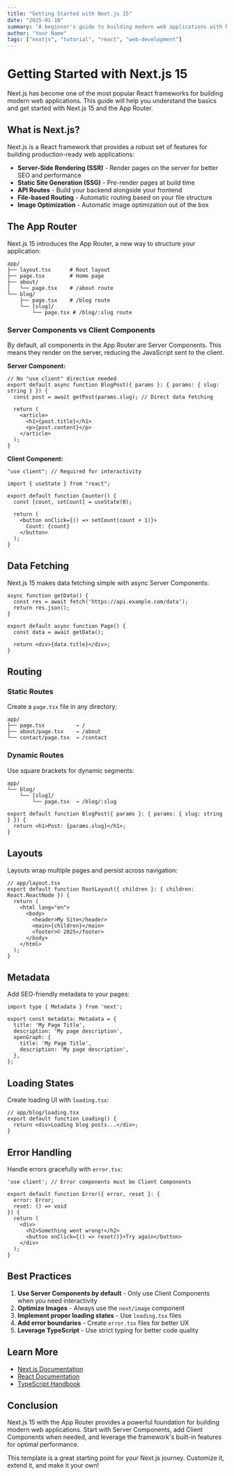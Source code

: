 ```yaml
---
title: "Getting Started with Next.js 15"
date: "2025-01-10"
summary: "A beginner's guide to building modern web applications with Next.js and the App Router"
author: "Your Name"
tags: ["nextjs", "tutorial", "react", "web-development"]
---
```


# Getting Started with Next.js 15

Next.js has become one of the most popular React frameworks for building modern web applications. This guide will help you understand the basics and get started with Next.js 15 and the App Router.

## What is Next.js?

Next.js is a React framework that provides a robust set of features for building production-ready web applications:

- **Server-Side Rendering (SSR)** - Render pages on the server for better SEO and performance
- **Static Site Generation (SSG)** - Pre-render pages at build time
- **API Routes** - Build your backend alongside your frontend
- **File-based Routing** - Automatic routing based on your file structure
- **Image Optimization** - Automatic image optimization out of the box

## The App Router

Next.js 15 introduces the App Router, a new way to structure your application:

```
app/
├── layout.tsx      # Root layout
├── page.tsx        # Home page
├── about/
│   └── page.tsx    # /about route
└── blog/
    ├── page.tsx    # /blog route
    └── [slug]/
        └── page.tsx # /blog/:slug route
```

### Server Components vs Client Components

By default, all components in the App Router are Server Components. This means they render on the server, reducing the JavaScript sent to the client.

**Server Component:**
```tsx
// No "use client" directive needed
export default async function BlogPost({ params }: { params: { slug: string } }) {
  const post = await getPost(params.slug); // Direct data fetching
  
  return (
    <article>
      <h1>{post.title}</h1>
      <p>{post.content}</p>
    </article>
  );
}
```

**Client Component:**
```tsx
"use client"; // Required for interactivity

import { useState } from "react";

export default function Counter() {
  const [count, setCount] = useState(0);
  
  return (
    <button onClick={() => setCount(count + 1)}>
      Count: {count}
    </button>
  );
}
```

## Data Fetching

Next.js 15 makes data fetching simple with async Server Components:

```tsx
async function getData() {
  const res = await fetch('https://api.example.com/data');
  return res.json();
}

export default async function Page() {
  const data = await getData();
  
  return <div>{data.title}</div>;
}
```

## Routing

### Static Routes

Create a `page.tsx` file in any directory:

```
app/
├── page.tsx          → /
├── about/page.tsx    → /about
└── contact/page.tsx  → /contact
```

### Dynamic Routes

Use square brackets for dynamic segments:

```
app/
└── blog/
    └── [slug]/
        └── page.tsx  → /blog/:slug
```

```tsx
export default function BlogPost({ params }: { params: { slug: string } }) {
  return <h1>Post: {params.slug}</h1>;
}
```

## Layouts

Layouts wrap multiple pages and persist across navigation:

```tsx
// app/layout.tsx
export default function RootLayout({ children }: { children: React.ReactNode }) {
  return (
    <html lang="en">
      <body>
        <header>My Site</header>
        <main>{children}</main>
        <footer>© 2025</footer>
      </body>
    </html>
  );
}
```

## Metadata

Add SEO-friendly metadata to your pages:

```tsx
import type { Metadata } from 'next';

export const metadata: Metadata = {
  title: 'My Page Title',
  description: 'My page description',
  openGraph: {
    title: 'My Page Title',
    description: 'My page description',
  },
};
```

## Loading States

Create loading UI with `loading.tsx`:

```tsx
// app/blog/loading.tsx
export default function Loading() {
  return <div>Loading blog posts...</div>;
}
```

## Error Handling

Handle errors gracefully with `error.tsx`:

```tsx
'use client'; // Error components must be Client Components

export default function Error({ error, reset }: { 
  error: Error; 
  reset: () => void 
}) {
  return (
    <div>
      <h2>Something went wrong!</h2>
      <button onClick={() => reset()}>Try again</button>
    </div>
  );
}
```

## Best Practices

1. **Use Server Components by default** - Only use Client Components when you need interactivity
2. **Optimize Images** - Always use the `next/image` component
3. **Implement proper loading states** - Use `loading.tsx` files
4. **Add error boundaries** - Create `error.tsx` files for better UX
5. **Leverage TypeScript** - Use strict typing for better code quality

## Learn More

- [Next.js Documentation](https://nextjs.org/docs)
- [React Documentation](https://react.dev)
- [TypeScript Handbook](https://www.typescriptlang.org/docs)

## Conclusion

Next.js 15 with the App Router provides a powerful foundation for building modern web applications. Start with Server Components, add Client Components when needed, and leverage the framework's built-in features for optimal performance.

This template is a great starting point for your Next.js journey. Customize it, extend it, and make it your own!


